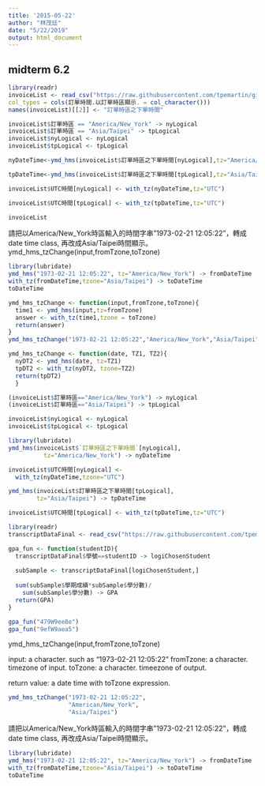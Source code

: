 ```yaml
---
title: '2015-05-22'
author: "林茂廷"
date: "5/22/2019"
output: html_document
---
```


## midterm 6.2

```r
library(readr)
invoiceList <- read_csv("https://raw.githubusercontent.com/tpemartin/github-data/master/invoiceList.csv",
col_types = cols(訂單時間.以訂單時區顯示. = col_character()))
names(invoiceList)[[2]] <- "訂單時區之下單時間"
```

```r
invoiceList$訂單時區 == "America/New_York" -> nyLogical
invoiceList$訂單時區 == "Asia/Taipei" -> tpLogical
invoiceList$nyLogical <- nyLogical
invoiceList$tpLogical <- tpLogical

nyDateTime<-ymd_hms(invoiceList$訂單時區之下單時間[nyLogical],tz="America/New_York")

tpDateTime<-ymd_hms(invoiceList$訂單時區之下單時間[tpLogical],tz="Asia/Taipei")

invoiceList$UTC時間[nyLogical] <- with_tz(nyDateTime,tz="UTC")

invoiceList$UTC時間[tpLogical] <- with_tz(tpDateTime,tz="UTC")

invoiceList
```
請把以America/New_York時區輸入的時間字串"1973-02-21 12:05:22"，轉成date time class, 再改成Asia/Taipei時間顯示。
ymd_hms_tzChange(input,fromTzone,toTzone)
```r
library(lubridate)
ymd_hms("1973-02-21 12:05:22", tz="America/New_York") -> fromDateTime
with_tz(fromDateTime,tzone="Asia/Taipei") -> toDateTime
toDateTime

ymd_hms_tzChange <- function(input,fromTzone,toTzone){
  time1 <- ymd_hms(input,tz=fromTzone)
  answer <- with_tz(time1,tzone = toTzone)
  return(answer)
}
ymd_hms_tzChange("1973-02-21 12:05:22","America/New_York","Asia/Taipei")
```
```r
ymd_hms_tzChange <- function(date, TZ1, TZ2){
  nyDT2 <- ymd_hms(date, tz=TZ1)
  tpDT2 <- with_tz(nyDT2, tzone=TZ2)
  return(tpDT2)
  }
```

```r
(invoiceList$訂單時區=="America/New_York") -> nyLogical
(invoiceList$訂單時區=="Asia/Taipei") -> tpLogical

invoiceList$nyLogical <- nyLogical
invoiceList$tpLogical <- tpLogical

library(lubridate)
ymd_hms(invoiceList$`訂單時區之下單時間`[nyLogical],
          tz="America/New_York") -> nyDateTime

invoiceList$UTC時間[nyLogical] <-
  with_tz(nyDateTime,tzone="UTC")
```



```r
ymd_hms(invoiceList$訂單時區之下單時間[tpLogical],
        tz="Asia/Taipei") -> tpDateTime

invoiceList$UTC時間[tpLogical] <- with_tz(tpDateTime,tz="UTC")
```



```r
library(readr)
transcriptDataFinal <- read_csv("https://raw.githubusercontent.com/tpemartin/github-data/master/transcriptDataFinal.csv")

gpa_fun <- function(studentID){
  transcriptDataFinal$學號==studentID -> logiChosenStudent
  
  subSample <- transcriptDataFinal[logiChosenStudent,]
  
  sum(subSample$學期成績*subSample$學分數)/
    sum(subSample$學分數) -> GPA
  return(GPA)
}
```

```r
gpa_fun("479W9ee8e")
gpa_fun("9efW9aea5")
```



ymd_hms_tzChange(input,fromTzone,toTzone)

input: a character. such as "1973-02-21 12:05:22"
fromTzone: a character. timezone of input.
toTzone: a character. timeezone of output.

return value: a date time with toTzone expression.

```r
ymd_hms_tzChange("1973-02-21 12:05:22",
                 "American/New_York",
                 "Asia/Taipei")
```

請把以America/New_York時區輸入的時間字串"1973-02-21 12:05:22"，轉成date time class, 再改成Asia/Taipei時間顯示。

```r
library(lubridate)
ymd_hms("1973-02-21 12:05:22", tz="America/New_York") -> fromDateTime
with_tz(fromDateTime,tzone="Asia/Taipei") -> toDateTime
toDateTime
```

